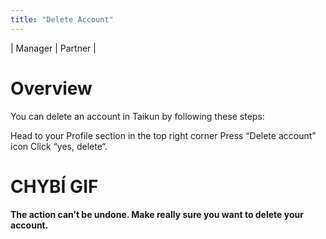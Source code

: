```yaml
---
title: "Delete Account"
---
```


\| <Icon icon="user-tie" iconType="solid" /> Manager | <Icon icon="handshake" iconType="solid" /> Partner |

# Overview

You can delete an account in Taikun by following these steps:

<Steps>
  <Step title="First Step">
    Head to your Profile section in the top right corner
  </Step>

  <Step title="Second Step">
    Press “Delete account” icon
  </Step>

  <Step title="Third Step">
    Click “yes, delete“.

  </Step>
</Steps>

# CHYBÍ GIF

<Warning>**The action can’t be undone. Make really sure you want to delete your account.**</Warning>